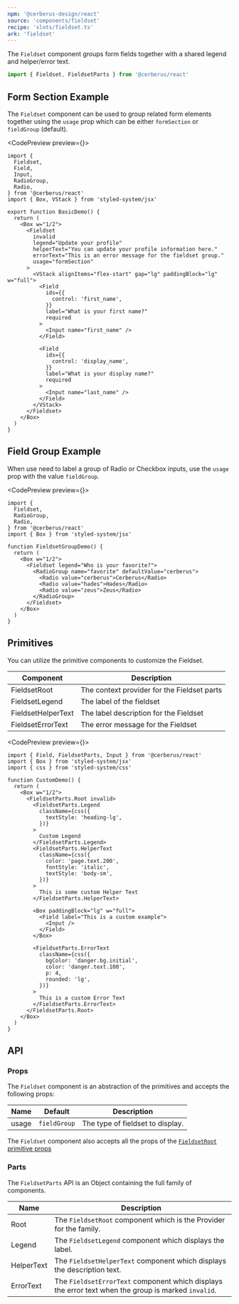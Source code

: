 ```yaml
---
npm: '@cerberus-design/react'
source: 'components/fieldset'
recipe: 'slots/fieldset.ts'
ark: 'fieldset'
---
```



The `Fieldset` component groups form fields together with a shared legend and helper/error text.

```ts
import { Fieldset, FieldsetParts } from '@cerberus/react'
```

## Form Section Example

The `Fieldset` component can be used to group related form elements together using the `usage` prop which can be either `formSection` or `fieldGroup` (default).

<CodePreview preview={<BasicDemo />}>
```tsx title="radio-group.tsx" {18}
import {
  Fieldset,
  Field,
  Input,
  RadioGroup,
  Radio,
} from '@cerberus/react'
import { Box, VStack } from 'styled-system/jsx'

export function BasicDemo() {
  return (
    <Box w="1/2">
      <Fieldset
        invalid
        legend="Update your profile"
        helperText="You can update your profile information here."
        errorText="This is an error message for the fieldset group."
        usage="formSection"
      >
        <VStack alignItems="flex-start" gap="lg" paddingBlock="lg" w="full">
          <Field
            ids={{
              control: 'first_name',
            }}
            label="What is your first name?"
            required
          >
            <Input name="first_name" />
          </Field>

          <Field
            ids={{
              control: 'display_name',
            }}
            label="What is your display name?"
            required
          >
            <Input name="last_name" />
          </Field>
        </VStack>
      </Fieldset>
    </Box>
  )
}
```
</CodePreview>

## Field Group Example

When use need to label a group of Radio or Checkbox inputs, use the `usage` prop with the value `fieldGroup`.

<CodePreview preview={<FieldsetGroupDemo />}>
```tsx title="radio-group.tsx" {18}
import {
  Fieldset,
  RadioGroup,
  Radio,
} from '@cerberus/react'
import { Box } from 'styled-system/jsx'

function FieldsetGroupDemo() {
  return (
    <Box w="1/2">
      <Fieldset legend="Who is your favorite?">
        <RadioGroup name="favorite" defaultValue="cerberus">
          <Radio value="cerberus">Cerberus</Radio>
          <Radio value="hades">Hades</Radio>
          <Radio value="zeus">Zeus</Radio>
        </RadioGroup>
      </Fieldset>
    </Box>
  )
}
```
</CodePreview>

## Primitives

You can utilize the primitive components to customize the Fieldset.

| Component | Description |
| --------- | ----------- |
| FieldsetRoot    | The context provider for the Fieldset parts |
| FieldsetLegend  | The label of the fieldset |
| FieldsetHelperText   | The label description for the Fieldset |
| FieldsetErrorText   | The error message for the Fieldset |

<CodePreview preview={<CustomDemo />}>
```tsx title="custom-radiogroup.tsx"
import { Field, FieldsetParts, Input } from '@cerberus/react'
import { Box } from 'styled-system/jsx'
import { css } from 'styled-system/css'

function CustomDemo() {
  return (
    <Box w="1/2">
      <FieldsetParts.Root invalid>
        <FieldsetParts.Legend
          className={css({
            textStyle: 'heading-lg',
          })}
        >
          Custom Legend
        </FieldsetParts.Legend>
        <FieldsetParts.HelperText
          className={css({
            color: 'page.text.200',
            fontStyle: 'italic',
            textStyle: 'body-sm',
          })}
        >
          This is some custom Helper Text
        </FieldsetParts.HelperText>

        <Box paddingBlock="lg" w="full">
          <Field label="This is a custom example">
            <Input />
          </Field>
        </Box>

        <FieldsetParts.ErrorText
          className={css({
            bgColor: 'danger.bg.initial',
            color: 'danger.text.100',
            p: 4,
            rounded: 'lg',
          })}
        >
          This is a custom Error Text
        </FieldsetParts.ErrorText>
      </FieldsetParts.Root>
    </Box>
  )
}
```
</CodePreview>

## API

### Props

The `Fieldset` component is an abstraction of the primitives and accepts the following props:

| Name     | Default | Description                                            |
| -------- | ------- | ------------------------------------------------------ |
| usage     |  `fieldGroup`   | The type of fieldset to display.              |


The `Fieldset` component also accepts all the props of the [`FieldsetRoot` primitive props](https://ark-ui.com/react/docs/components/fieldset#api-reference)

### Parts

The `FieldsetParts` API is an Object containing the full family of components.

<NoteAdmonition description="It is best to only use the FieldsetParts if you are building a custom solution. Importing Object based components will ship every property it includes into your bundle, regardless if you use it or not." />

| Name     | Description                            |
| -------- | -------------------------------------- |
| Root     | The `FieldsetRoot` component which is the Provider for the family. |
| Legend     | The `FieldsetLegend` component which displays the label. |
| HelperText     | The `FieldsetHelperText` component which displays the description text. |
| ErrorText     | The `FieldsetErrorText` component which displays the error text when the group is marked `invalid`. |
